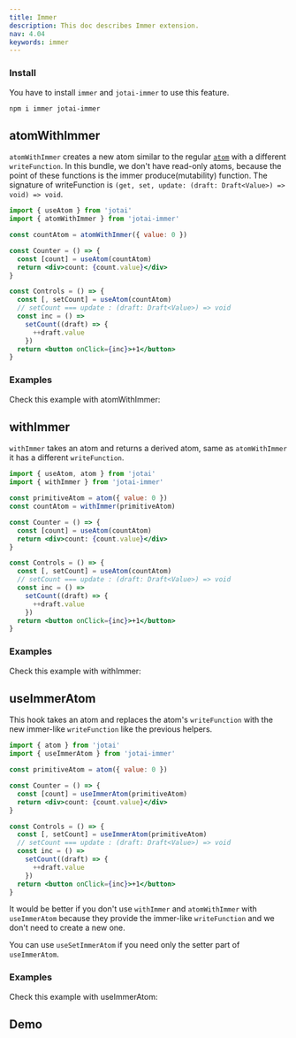 ```yaml
---
title: Immer
description: This doc describes Immer extension.
nav: 4.04
keywords: immer
---
```


### Install

You have to install `immer` and `jotai-immer` to use this feature.

```
npm i immer jotai-immer
```

## atomWithImmer

`atomWithImmer` creates a new atom similar to the regular [`atom`](../core/atom.mdx) with a different `writeFunction`. In this bundle, we don't have read-only atoms, because the point of these functions is the immer produce(mutability) function.
The signature of writeFunction is `(get, set, update: (draft: Draft<Value>) => void) => void`.

```jsx
import { useAtom } from 'jotai'
import { atomWithImmer } from 'jotai-immer'

const countAtom = atomWithImmer({ value: 0 })

const Counter = () => {
  const [count] = useAtom(countAtom)
  return <div>count: {count.value}</div>
}

const Controls = () => {
  const [, setCount] = useAtom(countAtom)
  // setCount === update : (draft: Draft<Value>) => void
  const inc = () =>
    setCount((draft) => {
      ++draft.value
    })
  return <button onClick={inc}>+1</button>
}
```

### Examples

Check this example with atomWithImmer:

<Stackblitz id="vitejs-vite-tblppw" file="src%2FApp.tsx" />

## withImmer

`withImmer` takes an atom and returns a derived atom, same as `atomWithImmer` it has a different `writeFunction`.

```jsx
import { useAtom, atom } from 'jotai'
import { withImmer } from 'jotai-immer'

const primitiveAtom = atom({ value: 0 })
const countAtom = withImmer(primitiveAtom)

const Counter = () => {
  const [count] = useAtom(countAtom)
  return <div>count: {count.value}</div>
}

const Controls = () => {
  const [, setCount] = useAtom(countAtom)
  // setCount === update : (draft: Draft<Value>) => void
  const inc = () =>
    setCount((draft) => {
      ++draft.value
    })
  return <button onClick={inc}>+1</button>
}
```

### Examples

Check this example with withImmer:

<Stackblitz id="vitejs-vite-jwfjqm" file="src%2FApp.tsx" />

## useImmerAtom

This hook takes an atom and replaces the atom's `writeFunction` with the new immer-like `writeFunction` like the previous helpers.

```jsx
import { atom } from 'jotai'
import { useImmerAtom } from 'jotai-immer'

const primitiveAtom = atom({ value: 0 })

const Counter = () => {
  const [count] = useImmerAtom(primitiveAtom)
  return <div>count: {count.value}</div>
}

const Controls = () => {
  const [, setCount] = useImmerAtom(primitiveAtom)
  // setCount === update : (draft: Draft<Value>) => void
  const inc = () =>
    setCount((draft) => {
      ++draft.value
    })
  return <button onClick={inc}>+1</button>
}
```

It would be better if you don't use `withImmer` and `atomWithImmer` with `useImmerAtom` because they provide the immer-like `writeFunction` and we don't need to create a new one.

You can use `useSetImmerAtom` if you need only the setter part of `useImmerAtom`.

### Examples

Check this example with useImmerAtom:

<Stackblitz id="vitejs-vite-k2rixl" file="src%2FApp.tsx" />

## Demo

<Stackblitz id="vitejs-vite-tksbwq" file="src%2FApp.tsx" />
